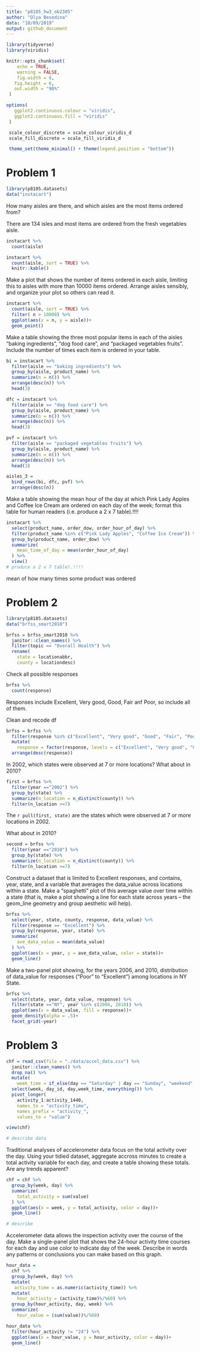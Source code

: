 ```yaml
---
title: "p8105_hw3_ob2305"
author: "Olya Besedina"
data: "10/09/2019"
output: github_document
---
```

  
```r
library(tidyverse)
library(viridis)

knitr::opts_chunk$set(
 	echo = TRUE,
 	warning = FALSE,
 	fig.width = 8, 
   fig.height = 6,
   out.width = "90%"
 )

options(
   ggplot2.continuous.colour = "viridis",
   ggplot2.continuous.fill = "viridis"
 )

 scale_colour_discrete = scale_colour_viridis_d
 scale_fill_discrete = scale_fill_viridis_d

 theme_set(theme_minimal() + theme(legend.position = "bottom"))
```

# Problem 1

```r
library(p8105.datasets)
data("instacart")
```

How many aisles are there, and which aisles are the most items ordered from?

There are 134 isles and most items are ordered from the fresh vegetables aisle. 

```r
instacart %>% 
  count(aisle)

instacart %>% 
  count(aisle, sort = TRUE) %>% 
  knitr::kable()

```

Make a plot that shows the number of items ordered in each aisle, limiting this to aisles with more than 10000 items ordered. Arrange aisles sensibly, and organize your plot so others can read it.

```r

instacart %>% 
  count(aisle, sort = TRUE) %>% 
  filter( n > 10000) %>% 
  ggplot(aes(x = n, y = aisle))+
  geom_point()
```

Make a table showing the three most popular items in each of the aisles “baking ingredients”, “dog food care”, and “packaged vegetables fruits”. Include the number of times each item is ordered in your table.

```r
bi = instacart %>%
  filter(aisle == "baking ingredients") %>%
  group_by(aisle, product_name) %>% 
  summarize(n = n()) %>% 
  arrange(desc(n)) %>% 
  head(3)

dfc = instacart %>%
  filter(aisle == "dog food care") %>% 
  group_by(aisle, product_name) %>% 
  summarize(n = n()) %>%
  arrange(desc(n)) %>% 
  head(3)

pvf = instacart %>%
  filter(aisle == "packaged vegetables fruits") %>% 
  group_by(aisle, product_name) %>% 
  summarize(n = n()) %>%
  arrange(desc(n)) %>% 
  head(3) 

aisles_3 = 
  bind_rows(bi, dfc, pvf) %>%
  arrange(desc(n))
```

Make a table showing the mean hour of the day at which Pink Lady Apples and Coffee Ice Cream are ordered on each day of the week; format this table for human readers (i.e. produce a 2 x 7 table).!!!!

```r
instacart %>% 
  select(product_name, order_dow, order_hour_of_day) %>% 
  filter(product_name %in% c("Pink Lady Apples", "Coffee Ice Cream")) %>% 
  group_by(product_name, order_dow) %>% 
  summarize(
    mean_time_of_day = mean(order_hour_of_day)
  ) %>% 
  view()
# produce a 2 x 7 table).!!!!
```

mean of how many times some product was ordered 

# Problem 2

```r
library(p8105.datasets)
data("brfss_smart2010")

brfss = brfss_smart2010 %>%
  janitor::clean_names() %>% 
  filter(topic == "Overall Health") %>%
  rename(
    state = locationabbr, 
    county = locationdesc)
```

Check all possible responses

```r
brfss %>%
  count(response)
```

Responses include Excellent, Very good, Good, Fair anf Poor, so include all of them.

Clean and recode df

```r
brfss = brfss %>%
  filter(response %in% c("Excellent", "Very good", "Good", "Fair", "Poor")) %>% 
  mutate(
    response = factor(response, levels = c("Excellent", "Very good", "Good", "Fair", "Poor"))) %>% 
  arrange(desc(response)) 

```

In 2002, which states were observed at 7 or more locations? What about in 2010?

```r
first = brfss %>% 
  filter(year =="2002") %>% 
  group_by(state) %>%
  summarize(n_location = n_distinct(county)) %>% 
  filter(n_location >=7)
```

The `r pull(first, state)` are the states which were observed at 7 or more locations in 2002. 

What about in 2010?

```r
second = brfss %>% 
  filter(year =="2010") %>% 
  group_by(state) %>%
  summarize(n_location = n_distinct(county)) %>% 
  filter(n_location >=7)
```

Construct a dataset that is limited to Excellent responses, and contains, year, state, and a variable that averages the data_value across locations within a state. Make a “spaghetti” plot of this average value over time within a state (that is, make a plot showing a line for each state across years – the geom_line geometry and group aesthetic will help).

```r
brfss %>% 
  select(year, state, county, response, data_value) %>% 
  filter(response == "Excellent") %>% 
  group_by(response, year, state) %>% 
  summarize(
    ave_data_value = mean(data_value)
  ) %>% 
  ggplot(aes(x = year, y = ave_data_value, color = state))+
  geom_line()
```

Make a two-panel plot showing, for the years 2006, and 2010, distribution of data_value for responses (“Poor” to “Excellent”) among locations in NY State.

```r
brfss %>%
  select(state, year, data_value, response) %>% 
  filter(state =="NY", year %in% c(2006, 2010)) %>%
  ggplot(aes(x = data_value, fill = response))+
  geom_density(alpha = .5)+
  facet_grid(~year)
```

# Problem 3

```r
chf = read_csv(file = "./data/accel_data.csv") %>% 
  janitor::clean_names() %>% 
  drop_na() %>% 
  mutate(
    week_time = if_else(day == "Saturday" | day == "Sunday", "weekend", "weekday")) %>% 
  select(week, day_id, day,week_time, everything()) %>% 
  pivot_longer(
    activity_1:activity_1440,
    names_to = "activity_time",
    names_prefix = "activity_",
    values_to = "value")

view(chf)

# describe data
```

Traditional analyses of accelerometer data focus on the total activity over the day. Using your tidied dataset, aggregate accross minutes to create a total activity variable for each day, and create a table showing these totals. Are any trends apparent?

```r
chf = chf %>% 
  group_by(week, day) %>% 
  summarize(
    total_activity = sum(value)
  ) %>% 
  ggplot(aes(x = week, y = total_activity, color = day))+
  geom_line()

# describe
```

Accelerometer data allows the inspection activity over the course of the day. Make a single-panel plot that shows the 24-hour activity time courses for each day and use color to indicate day of the week. Describe in words any patterns or conclusions you can make based on this graph.

```r
hour_data = 
  chf %>%
  group_by(week, day) %>%
  mutate(
   activity_time = as.numeric(activity_time)) %>% 
  mutate(
    hour_activity = (activity_time)%/%60) %>%
  group_by(hour_activity, day, week) %>%
  summarize(
    hour_value = (sum(value))%/%60)
```

```r
hour_data %>% 
  filter(hour_activity != "24") %>% 
  ggplot(aes(x = hour_value, y = hour_activity, color = day))+
  geom_line()
```






